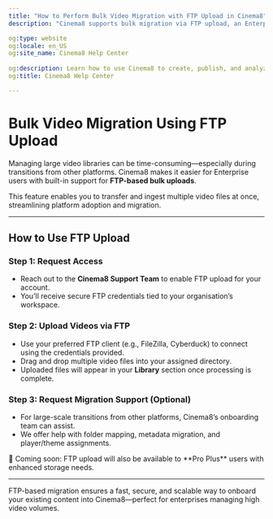 ```yaml
---
title: "How to Perform Bulk Video Migration with FTP Upload in Cinema8"
description: "Cinema8 supports bulk migration via FTP upload, an Enterprise-exclusive feature for streamlined video onboarding."

og:type: website
og:locale: en_US
og:site_name: Cinema8 Help Center
 
og:description: Learn how to use Cinema8 to create, publish, and analyze interactive videos.
og:title: Cinema8 Help Center

---
```



# Bulk Video Migration Using FTP Upload

Managing large video libraries can be time-consuming—especially during transitions from other platforms. Cinema8 makes it easier for Enterprise users with built-in support for **FTP-based bulk uploads**.

This feature enables you to transfer and ingest multiple video files at once, streamlining platform adoption and migration.

---

## How to Use FTP Upload

<Steps>

### Step 1: Request Access

- Reach out to the **Cinema8 Support Team** to enable FTP upload for your account.
- You’ll receive secure FTP credentials tied to your organisation’s workspace.

### Step 2: Upload Videos via FTP

- Use your preferred FTP client (e.g., FileZilla, Cyberduck) to connect using the credentials provided.
- Drag and drop multiple video files into your assigned directory.
- Uploaded files will appear in your **Library** section once processing is complete.

### Step 3: Request Migration Support (Optional)

- For large-scale transitions from other platforms, Cinema8’s onboarding team can assist.
- We offer help with folder mapping, metadata migration, and player/theme assignments.

</Steps>

<Callout type="info">
🚀 Coming soon: FTP upload will also be available to **Pro Plus** users with enhanced storage needs.
</Callout>

---

FTP-based migration ensures a fast, secure, and scalable way to onboard your existing content into Cinema8—perfect for enterprises managing high video volumes.
